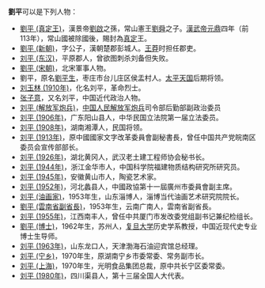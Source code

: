 '''劉平'''可以是下列人物：

* [[劉平_(真定王)|劉平 (真定王)]]，漢景帝[[劉啟|劉啟]]之孫，常山憲王[[劉舜|劉舜]]之子。[[漢武帝|漢武帝]][[元鼎|元鼎]]四年（前113年），常山國被除國後，賜封為[[真定國|真定]]王。
* [[劉平_(新朝)|劉平 (新朝)]]，字公子，漢朝楚郡彭城人。[[王莽|王莽]]时担任郡吏。
* [[刘平_(东汉)|刘平 (东汉)]]，平原郡人，曾欲图刺杀刘备但失败。
* [[劉平_(宋朝)|劉平 (宋朝)]]，北宋軍事人物。
* 劉平，原名[[劉平生|劉平生]]，枣庄市台儿庄区侯盂村人。[[太平天国|太平天国]]后期将领。
* [[刘玉林_(1910年)|刘玉林 (1910年)]]，化名刘平，革命烈士。
* [[张子意|张子意]]，又名刘平，中国近代政治人物。
* [[刘平_(解放军炮兵)|刘平 (解放军炮兵)]]，[[中国人民解放军炮兵|中国人民解放军炮兵]]司令部后勤部副政治委员
* [[刘平_(1906年)|刘平 (1906年)]]，广东阳山县人，中华民国立法院第一届立法委员。
* [[刘平_(1908年)|刘平 (1908年)]]，湖南湘潭人，民国将领。
* [[刘平_(1913年)|刘平 (1913年)]]，原中國國家文字改革委員會副秘書長，曾任中国共产党皖南区委员会宣传部部长。
* [[刘平_(1926年)|刘平 (1926年)]]，湖北黄冈人，武汉老土建工程师协会秘书长。
* [[刘平_(1944年)|刘平 (1944年)]]，浙江金华市人，中国科学院福建物质结构研究所研究员。
* [[刘平_(1945年)|刘平 (1945年)]]，安徽黄山市人，陶瓷艺术家。
* [[刘平_(1952年)|刘平 (1952年)]]，河北蠡县人，中國政協第十一屆廣州市委員會副主席。
* [[刘平_(油画家)|刘平 (油画家)]]，1953年生，山东淄博人，淄博当代油画艺术研究院院长。
* [[劉平_(雲南省副省長)|劉平 (雲南省副省長)]]，1953年生，云南广南人，雲南省副省長。
* [[刘平_(1955年)|刘平 (1955年)]]，江西南丰人，曾任中共厦门市发改委党组副书记兼纪检组长。
* [[劉平_(博士)|劉平 (博士)]]，1962年生，苏州人，[[复旦大学|复旦大学]]历史学系教授，中国近现代史专业博士生导师。
* [[刘平_(1963年)|刘平 (1963年)]]，山东龙口人，天津渤海石油迎宾馆总经理。
* [[刘平_(宁乡)|刘平 (宁乡)]]，1970年生，原湖南宁乡市委常委、常务副市长。
* [[刘平_(上海)|刘平 (上海)]]，1970年生，光明食品集团总裁，原中共长宁区委常委。
* [[刘平_(1980年)|刘平 (1980年)]]，四川渠县人，第十三届全国人大代表。
{{disambig|Cat=二字劉姓人名消歧義|ping}}